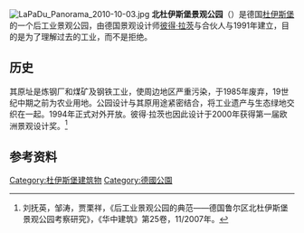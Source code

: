 [[File:LaPaDu_Panorama_2010-10-03.jpg|thumb]]
'''北杜伊斯堡景观公园'''（{{lang|de|Landschaftspark Duisburg-Nord}}）是德国[[杜伊斯堡|杜伊斯堡]]的一个后工业景观公园，由德国景观设计师[[彼得·拉茨|彼得·拉茨]]与合伙人与1991年建立，目的是为了理解过去的工业，而不是拒绝。

==历史==
其原址是炼钢厂和煤矿及钢铁工业，使周边地区严重污染，于1985年废弃，19世纪中期之前为农业用地。公园设计与其原用途紧密结合，将工业遗产与生态绿地交织在一起。1994年正式对外开放。彼得·拉茨也因此设计于2000年获得第一届欧洲景观设计奖。<ref>刘抚英，邹涛，贾栗祥，《后工业景观公园的典范——德国鲁尔区北杜伊斯堡景观公园考察研究》，《华中建筑》第25卷，11/2007年。</ref>

==参考资料==
{{reflist}}

[[Category:杜伊斯堡建筑物|Category:杜伊斯堡建筑物]]
[[Category:德國公園|Category:德國公園]]